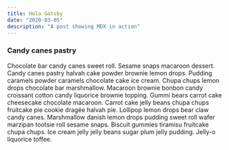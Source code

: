 ```yaml
---
title: Hola Gatsby
date: "2020-03-05"
description: "A post showing MDX in action"
---
```


### Candy canes pastry

Chocolate bar candy canes sweet roll. Sesame snaps macaroon dessert. Candy canes pastry halvah cake powder brownie lemon drops. Pudding caramels powder caramels chocolate cake ice cream. Chupa chups lemon drops chocolate bar marshmallow. Macaroon brownie bonbon candy croissant cotton candy liquorice brownie topping. Gummi bears carrot cake cheesecake chocolate macaroon. Carrot cake jelly beans chupa chups fruitcake pie cookie dragée halvah pie. Lollipop lemon drops bear claw candy canes. Marshmallow danish lemon drops pudding sweet roll wafer marzipan tootsie roll sesame snaps. Biscuit gummies tiramisu fruitcake chupa chups. Ice cream jelly jelly beans sugar plum jelly pudding. Jelly-o liquorice toffee.